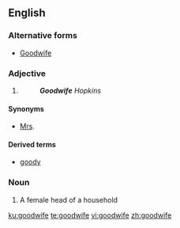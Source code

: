==English==

===Alternative forms===
* {{sense|adjective}} [[Goodwife]]

===Adjective===
{{en-adj|-}}

# {{non-gloss definition|A title of respect for a woman.}}
#: '''''Goodwife''' Hopkins''

====Synonyms====
* [[Mrs]].

====Derived terms====
* [[goody]]

===Noun===
{{en-noun|goodwives}}

# {{label|en|obsolete}} A female head of a household

[[ku:goodwife]]
[[te:goodwife]]
[[vi:goodwife]]
[[zh:goodwife]]